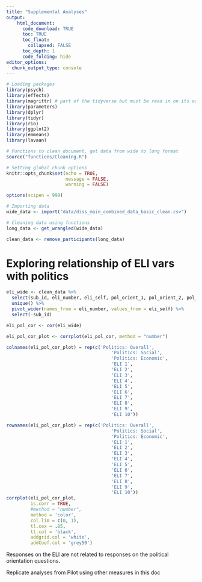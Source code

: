 ```yaml
---
title: "Supplemental Analyses"
output: 
    html_document:
      code_download: TRUE
      toc: TRUE
      toc_float:
        collapsed: FALSE
      toc_depth: 1
      code_folding: hide
editor_options: 
  chunk_output_type: console
---
```


```r
# Loading packages
library(psych)
library(effects)
library(magrittr) # part of the tidyverse but must be read in on its own
library(parameters)
library(dplyr)
library(tidyr)
library(rio)
library(ggplot2)
library(emmeans)
library(lavaan)

# Functions to clean document, get data from wide to long format
source("functions/Cleaning.R")

# Setting global chunk options
knitr::opts_chunk$set(echo = TRUE,
                      message = FALSE,
                      warning = FALSE)

options(scipen = 999)

# Importing data
wide_data <- import("data/diss_main_combined_data_basic_clean.csv")

# Cleaning data using functions
long_data <- get_wrangled(wide_data)

clean_data <- remove_participants(long_data)
```

# Exploring relationship of ELI vars with politics {.tabset .tabset-fade .tabset-pills}

```r
eli_wide <- clean_data %>% 
  select(sub_id, eli_number, eli_self, pol_orient_1, pol_orient_2, pol_orient_3) %>% 
  unique() %>% 
  pivot_wider(names_from = eli_number, values_from = eli_self) %>% 
  select(-sub_id)

eli_pol_cor <- cor(eli_wide)

eli_pol_cor_plot <- corrplot(eli_pol_cor, method = "number")

colnames(eli_pol_cor_plot) = rep(c('Politics: Overall',
                                       'Politics: Social',
                                       'Politics: Economic',
                                       'ELI 1',
                                       'ELI 2',
                                       'ELI 3',
                                       'ELI 4',
                                       'ELI 5',
                                       'ELI 6',
                                       'ELI 7',
                                       'ELI 8',
                                       'ELI 9',
                                       'ELI 10'))

rownames(eli_pol_cor_plot) = rep(c('Politics: Overall',
                                       'Politics: Social',
                                       'Politics: Economic',
                                       'ELI 1',
                                       'ELI 2',
                                       'ELI 3',
                                       'ELI 4',
                                       'ELI 5',
                                       'ELI 6',
                                       'ELI 7',
                                       'ELI 8',
                                       'ELI 9',
                                       'ELI 10'))
corrplot(eli_pol_cor_plot, 
         is.corr = TRUE, 
         #method = "number", 
         method = 'color',
         col.lim = c(0, 1),
         tl.cex = .85,
         tl.col = 'black',
         addgrid.col = 'white',
         addCoef.col = 'grey50')
```

Responses on the ELI are not related to responses on the political orientation questions.

Replicate analyses from Pilot using other measures in this doc
